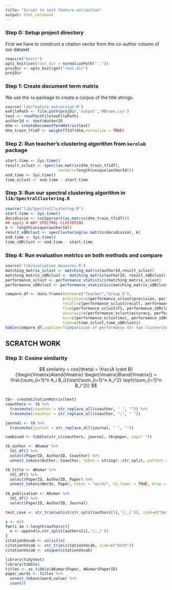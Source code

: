 ```yaml
---
title: "Script to test feature extraction"
output: html_notebook
---
```


### Step 0: Setup project directory
First we have to construct a citation vector from the co-author column of our dataset
```r
require("knitr")
opts_knit$set(root.dir = normalizePath(".."))
projDir <- opts_knit$get("root.dir")
projDir
```

### Step 1: Create document term matrix
We use the `tm` package to create a corpus of the title strings.
```r
source('lib/feature_extraction.R')
exFilePath <- file.path(projDir,'output','MBrown.csv')
text <- readTextFile(exFilePath)
authorId <- text$AuthorID
dtm <- createDocumentTermMatrix(text)
dtm_train_tfidf <- weightTfIdf(dtm,normalize = TRUE)
```

### Step 2: Run teacher's clustering algorithm from `kernlab` package
```r
start.time <- Sys.time()
result_sclust <- specc(as.matrix(dtm_train_tfidf), 
                       centers=length(unique(authorId)))
end.time <- Sys.time()
time_sclust <- end.time - start.time
```

### Step 3: Run our spectral clustering algorithm in `lib/SpectralClustering.R`
```r
source("lib/SpectralClustering.R")
start.time <- Sys.time()
docsdissim <- cosSparse(t(as.matrix(dtm_train_tfidf)))
## apply K-WAY SPECTRAL CLUSTERING
k <- length(unique(authorId))
result_sQRclust <- specClustering(as.matrix(docsdissim), k)
end.time <- Sys.time()
time_sQRclust <- end.time - start.time
```

### Step 4: Run evaluation metrics on both methods and compare
```r
source('lib/evaluation_measures.R')
matching_matrix_sclust <- matching_matrix(authorId,result_sclust)
matching_matrix_sQRclust <- matching_matrix(authorId, result_sQRclust)
performance_sclust <- performance_statistics(matching_matrix_sclust)
performance_sQRclust <- performance_statistics(matching_matrix_sQRclust)
```

```r
compare_df <- data.frame(method=c("Teacher","Group_6"),
                         precision=c(performance_sclust$precision, performance_sQRclust$precision),
                         recall=c(performance_sclust$recall, performance_sQRclust$recall),
                         f1=c(performance_sclust$f1, performance_sQRclust$f1),
                         accuracy=c(performance_sclust$accuracy, performance_sQRclust$accuracy),
                         mcc=c(performance_sclust$mcc, performance_sQRclust$mcc),
                         time=c(time_sclust,time_sQRclust))
kable(compare_df,caption="Comparision of performance for two clustering methods",digits = 2)
```

SCRATCH WORK
-----------------------------------------------------------------------------------------------------------------------
### Step 3: Cosine similarity
$$
similarity = cos(\theta) = \frac{A \cdot B}{\begin{Vmatrix}A\end{Vmatrix} \begin{Vmatrix}B\end{Vmatrix}} = \frac{\sum_{i=1}^n A_i B_i}{\sqrt{\sum_{i=1}^n A_i^2} \sqrt{\sum_{i=1}^n B_i^2}}
$$
```r

```


```r
tb<- createCitationMatrix(text)
coauthors <- tb %>%
  transmute(coauthor = str_replace_all(coauthor, " ", "")) %>%
  transmute(coauthor = str_replace_all(coauthor, ";", " "))

journal <- tb %>%
  transmute(journal = str_replace_all(journal, " ", ""))

combined <- tibble(str_c(coauthors, journal, tb$paper, sep=" "))

```


```r

tb_author <- AKumar %>%
  tbl_df() %>%
  select(PaperID, AuthorID, Coauthor) %>%
  unnest_tokens(Author, Coauthor, token = stringr::str_split, pattern = '[;,]')

tb_title <- AKumar %>%
  tbl_df() %>%
  select(PaperID, AuthorID, Paper) %>%
  unnest_tokens(Words, Paper, token = "words", to_lower = TRUE, drop = TRUE)
  
tb_publication <- AKumar %>%
  tbl_df() %>%
  select(PaperID, AuthorID, Journal)

```


```r
test_case <- str_trim(unlist(str_split(authors[5],'[;,]')), side=c("both"))

x <- c()
for(i in 1:length(authors)){
  x <- append(x,str_split(authors[i],'[;,]'))
}
citationVocab <- unlist(x)
citationVocab <- str_trim(citationVocab, side=c("both"))
citationVocab <- unique(citationVocab)
```


```r
library(tidytext)
library(tibble)
titles <- as_tibble(AKumar$Paper, AKumar$PaperID)
paper_words <- titles %>%
  unnest_tokens(word,value) %>%
  count()

```
